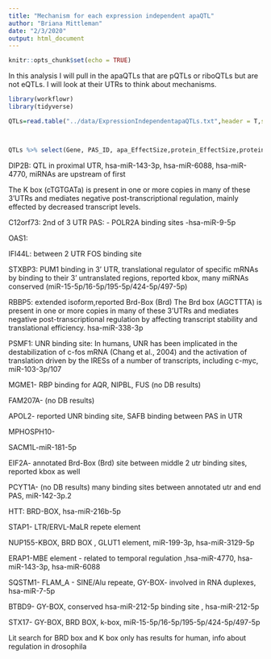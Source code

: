 ```yaml
---
title: "Mechanism for each expression independent apaQTL"
author: "Briana Mittleman"
date: "2/3/2020"
output: html_document
---
```


```r
knitr::opts_chunk$set(echo = TRUE)
```

In this analysis I will pull in the apaQTLs that are pQTLs or riboQTLs but are not eQTLs. I will look at their UTRs to think about mechanisms.  

```r
library(workflowr)
library(tidyverse)
```

```r
QTLs=read.table("../data/ExpressionIndependentapaQTLs.txt",header = T,stringsAsFactors = F)



QTLs %>% select(Gene, PAS_ID, apa_EffectSize,protein_EffectSize,protein_pvalue,ribo_EffectSize,ribo_pvalue)
```

DIP2B: QTL in proximal UTR, hsa-miR-143-3p, hsa-miR-6088, hsa-miR-4770, miRNAs are upstream of first 

The K box (cTGTGATa) is present in one or more copies in many of these 3'UTRs and mediates negative post-transcriptional regulation, mainly effected by decreased transcript levels.

C12orf73: 2nd of 3 UTR PAS:
- POLR2A binding sites 
-hsa-miR-9-5p 

OAS1:  

IFI44L: between 2 UTR FOS binding site 


STXBP3: PUM1 binding in 3' UTR, translational regulator of specific mRNAs by binding to their 3' untranslated regions, reported kbox, many miRNAs conserved (miR-15-5p/16-5p/195-5p/424-5p/497-5p)  

RBBP5: extended isoform,reported Brd-Box (Brd)  The Brd box (AGCTTTA) is present in one or more copies in many of these 3'UTRs and mediates negative post-transcriptional regulation by affecting transcript stability and translational efficiency. hsa-miR-338-3p

PSMF1: UNR binding site: In humans, UNR has been implicated in the destabilization of c-fos mRNA (Chang et al., 2004) and the activation of translation driven by the IRESs of a number of transcripts, including c-myc, miR-103-3p/107

MGME1- RBP binding for AQR, NIPBL, FUS (no DB results)

FAM207A- (no DB results)

APOL2- reported UNR binding site, SAFB binding between PAS in UTR

MPHOSPH10-

SACM1L-miR-181-5p

EIF2A- annotated Brd-Box (Brd) site between middle 2 utr binding sites, reported kbox as well 


PCYT1A- (no DB results) many binding sites between annotated utr and end PAS, miR-142-3p.2

HTT: BRD-BOX, hsa-miR-216b-5p


STAP1- LTR/ERVL-MaLR repete element 


NUP155-KBOX, BRD BOX , GLUT1  element, miR-199-3p, hsa-miR-3129-5p

ERAP1-MBE element - related to temporal regulation ,hsa-miR-4770, hsa-miR-143-3p, hsa-miR-6088

SQSTM1- FLAM_A - SINE/Alu repeate, GY-BOX- involved in RNA duplexes, hsa-miR-7-5p

BTBD9-  GY-BOX, conserved hsa-miR-212-5p binding site , hsa-miR-212-5p

STX17- GY-BOX, BRD BOX, k-box, miR-15-5p/16-5p/195-5p/424-5p/497-5p

Lit search for BRD box and K box only has results for human, info about regulation in drosophila 


